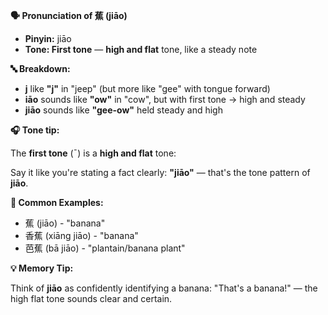 **🗣️ Pronunciation of 蕉 (jiāo)**

- **Pinyin:** jiāo
- **Tone: First tone** — **high and flat** tone, like a steady note

**🔤 Breakdown:**

- **j** like **"j"** in "jeep" (but more like "gee" with tongue forward)
- **iāo** sounds like **"ow"** in "cow", but with first tone → high and steady
- **jiāo** sounds like **"gee-ow"** held steady and high

**🎧 Tone tip:**

The **first tone** (¯) is a **high and flat** tone:

Say it like you're stating a fact clearly: **"jiāo"** — that's the tone pattern of **jiāo**.

**📝 Common Examples:**

- 蕉 (jiāo) - "banana"
- 香蕉 (xiāng jiāo) - "banana"
- 芭蕉 (bā jiāo) - "plantain/banana plant"

**💡 Memory Tip:**

Think of **jiāo** as confidently identifying a banana: "That's a banana!" — the high flat tone
sounds clear and certain.
